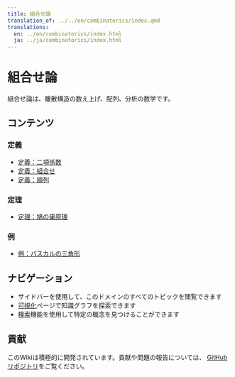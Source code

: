 ```yaml
---
title: 組合せ論
translation_of: ../../en/combinatorics/index.qmd
translations:
  en: ../en/combinatorics/index.html
  ja: ../ja/combinatorics/index.html
---
```


# 組合せ論

組合せ論は、離散構造の数え上げ、配列、分析の数学です。

## コンテンツ

### 定義

- [定義：二項係数](def-binomial-coefficient.qmd)
- [定義：組合せ](def-combination.qmd)
- [定義：順列](def-permutation.qmd)

### 定理

- [定理：鳩の巣原理](thm-pigeonhole-principle.qmd)

### 例

- [例：パスカルの三角形](ex-pascals-triangle.qmd)

## ナビゲーション

- サイドバーを使用して、このドメインのすべてのトピックを閲覧できます
- [可視化](../../visualizations-ja.html)ページで知識グラフを探索できます
- [検索](../../search-ja.html)機能を使用して特定の概念を見つけることができます

## 貢献

このWikiは積極的に開発されています。貢献や問題の報告については、
[GitHubリポジトリ](https://github.com/RK0429/ModernMath)をご覧ください。
